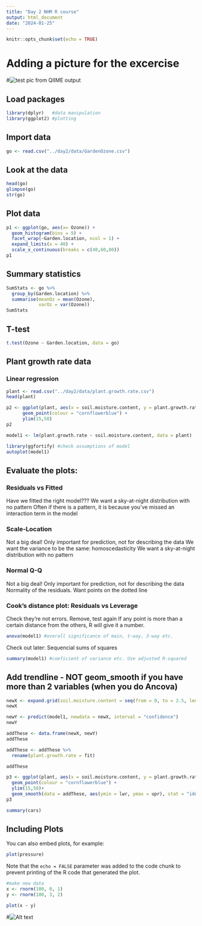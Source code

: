 ```yaml
---
title: "Day 2 NHM R course"
output: html_document
date: "2024-01-25"
---
```


```r
knitr::opts_chunk$set(echo = TRUE)
```
# Adding a picture for the excercise
#![test pic from QIIME output](pic.png)

## Load packages

```r
library(dplyr)   #data manipulation
library(ggplot2) #plotting
```

## Import data
```r
go <- read.csv("../day2/data/GardenOzone.csv")
```

## Look at the data
```r
head(go)
glimpse(go)
str(go)
```

## Plot data
```r
p1 <- ggplot(go, aes(x= Ozone)) +
  geom_histogram(bins = 9) +
  facet_wrap(~Garden.location, ncol = 1) +
  expand_limits(x = 40) +
  scale_x_continuous(breaks = c(40,60,80))
p1
```

## Summary statistics
```r
SumStats <- go %>%
  group_by(Garden.location) %>%
  summarise(meanOz = mean(Ozone),
            varOz = var(Ozone))
SumStats
```

## T-test
```r
t.test(Ozone ~ Garden.location, data = go)
```

## Plant growth rate data
### Linear regression

```r
plant <- read.csv("../day2/data/plant.growth.rate.csv")
head(plant)
```

```r
p2 <- ggplot(plant, aes(x = soil.moisture.content, y = plant.growth.rate))+
      geom_point(colour = "cornflowerblue") +
      ylim(15,50)
p2
```

```r
model1 <- lm(plant.growth.rate ~ soil.moisture.content, data = plant)
```

```r
library(ggfortify) #check assumptions of model
autoplot(model1)
```

## Evaluate the plots:
### Residuals vs Fitted
Have we fitted the right model???
We want a sky-at-night distribution with no pattern
Often if there is a pattern, it is because you've missed an interaction term in the model

### Scale-Location 
Not a big deal! Only important for prediction, not for describing the data
We want the variance to be the same: homoscedasticity
We want a sky-at-night distribution with no pattern

### Normal Q-Q
Not a big deal! Only important for prediction, not for describing the data
Normality of the residuals. Want points on the dotted line

### Cook's distance plot: Residuals vs Leverage
Check they're not errors. Remove, test again
If any point is more than a certain distance from the others, R will give it a number.

```r
anova(model1) #overall significance of main, t-way, 3-way etc. 
```
Check out later: Sequencial sums of squares

```r
summary(model1) #coeficient of variance etc. Use adjusted R-squared
```

## Add trendline - NOT geom_smooth if you have more than 2 variables (when you do Ancova)
```r
newX <- expand.grid(soil.moisture.content = seq(from = 0, to = 2.5, length = 10))
newX
```
```r
newY <- predict(model1, newdata = newX, interval = "confidence")
newY
```
```r
addThese <- data.frame(newX, newY)
addThese
```
```r
addThese <- addThese %>%
  rename(plant.growth.rate = fit)
```
```r
addThese
```

```r
p3 <- ggplot(plant, aes(x = soil.moisture.content, y = plant.growth.rate))+
  geom_point(colour = "cornflowerblue") +
  ylim(15,50)+
  geom_smooth(data = addThese, aes(ymin = lwr, ymax = upr), stat = "identity")
p3
```

```r
summary(cars)
```

## Including Plots

You can also embed plots, for example:

```r
plot(pressure)
```

Note that the `echo = FALSE` parameter was added to the code chunk to prevent printing of the R code that generated the plot.

```r
#make new data
x <- rnorm(100, 0, 1)
y <- rnorm(100, 3, 2)
```

```r
plot(x ~ y)
```


#![Alt text](https://media1.giphy.com/media/v1.Y2lkPTc5MGI3NjExOWprdGE3dXY2amt0dWVxYTFmZDFzZWVpMm0wdTg4aWNoaGlvZWhiMiZlcD12MV9pbnRlcm5hbF9naWZfYnlfaWQmY3Q9Zw/OMeBbkqCFQoFXCYYsp/giphy.gif)

